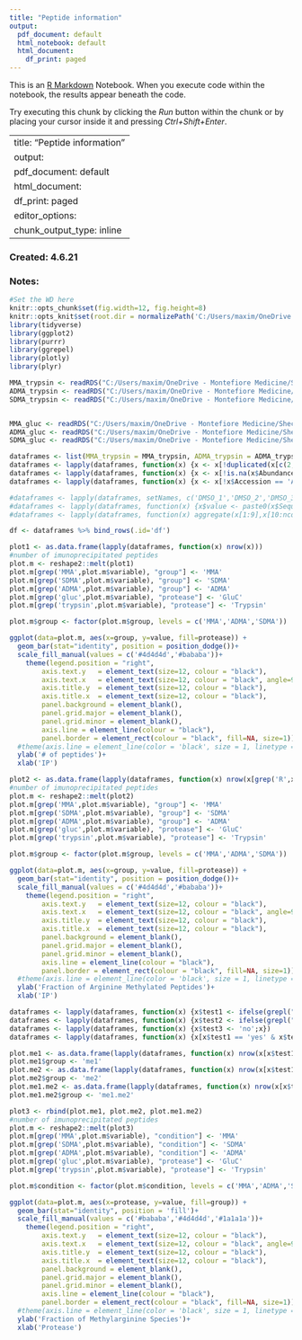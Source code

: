 ```yaml
---
title: "Peptide information"
output:
  pdf_document: default
  html_notebook: default
  html_document:
    df_print: paged
---
```


This is an [R Markdown](http://rmarkdown.rstudio.com) Notebook. When you execute code within the notebook, the results appear beneath the code. 

Try executing this chunk by clicking the *Run* button within the chunk or by placing your cursor inside it and pressing *Ctrl+Shift+Enter*. 


---
title: "Peptide information"
output:
  pdf_document: default
  html_document:
    df_print: paged
editor_options:
  chunk_output_type: inline
---

### Created: 4.6.21


### Notes:


```r
#Set the WD here
knitr::opts_chunk$set(fig.width=12, fig.height=8) 
knitr::opts_knit$set(root.dir = normalizePath('C:/Users/maxim/OneDrive - Montefiore Medicine/Shechter/Processed_Data/'))
library(tidyverse)
library(ggplot2)
library(purrr)
library(ggrepel)
library(plotly)
library(plyr)

```

```r
MMA_trypsin <- readRDS("C:/Users/maxim/OneDrive - Montefiore Medicine/Shechter/Processed_Data/Tryp_02/MMA_tidy_TheoMW_03.RDS")
ADMA_trypsin <- readRDS("C:/Users/maxim/OneDrive - Montefiore Medicine/Shechter/Processed_Data/Tryp_02/ADMA_tidy_TheoMW_03.RDS")
SDMA_trypsin <- readRDS("C:/Users/maxim/OneDrive - Montefiore Medicine/Shechter/Processed_Data/Tryp_02/SDMA_tidy_TheoMW_03.RDS")


MMA_gluc <- readRDS("C:/Users/maxim/OneDrive - Montefiore Medicine/Shechter/Processed_Data/GluC_02/MMA_tidy_TheoMW_03.RDS")
ADMA_gluc <- readRDS("C:/Users/maxim/OneDrive - Montefiore Medicine/Shechter/Processed_Data/GluC_02/ADMA_tidy_TheoMW_03.RDS")
SDMA_gluc <- readRDS("C:/Users/maxim/OneDrive - Montefiore Medicine/Shechter/Processed_Data/GluC_02/SDMA_tidy_TheoMW_03.RDS")

dataframes <- list(MMA_trypsin = MMA_trypsin, ADMA_trypsin = ADMA_trypsin, SDMA_trypsin = SDMA_trypsin, MMA_gluc = MMA_gluc, ADMA_gluc = ADMA_gluc, SDMA_gluc = SDMA_gluc)
dataframes <- lapply(dataframes, function(x) {x <- x[!duplicated(x[c(2,4,10,13)]),];x})
dataframes <- lapply(dataframes, function(x) {x <- x[!is.na(x$Abundance),];x})
dataframes <- lapply(dataframes, function(x) {x <- x[!x$Accession == 'ALBU_BOVIN',];x})

#dataframes <- lapply(dataframes, setNames, c('DMSO_1','DMSO_2','DMSO_3','GSK591_1','GSK591_2','GSK591_3','MS023_1','MS023_2','MS023_3', "Accession","Description", "Sequence", "Sequence.Length" ,"Theo.MHplus.in.Da","Gene.Symbol","Modifications","Begin.Pos","End.Pos" ))
#dataframes <- lapply(dataframes, function(x) {x$value <- paste0(x$Sequence, '_', x$Modifications);x})
#dataframes <- lapply(dataframes, function(x) aggregate(x[1:9],x[10:ncol(x)], FUN=sum))

df <- dataframes %>% bind_rows(.id='df')
```

```r
plot1 <- as.data.frame(lapply(dataframes, function(x) nrow(x)))
#number of imunoprecipitated peptides
plot.m <- reshape2::melt(plot1)
plot.m[grep('MMA',plot.m$variable), "group"] <- 'MMA'
plot.m[grep('SDMA',plot.m$variable), "group"] <- 'SDMA'
plot.m[grep('ADMA',plot.m$variable), "group"] <- 'ADMA'
plot.m[grep('gluc',plot.m$variable), "protease"] <- 'GluC'
plot.m[grep('trypsin',plot.m$variable), "protease"] <- 'Trypsin'

plot.m$group <- factor(plot.m$group, levels = c('MMA','ADMA','SDMA'))

ggplot(data=plot.m, aes(x=group, y=value, fill=protease)) +
  geom_bar(stat="identity", position = position_dodge())+
  scale_fill_manual(values = c('#4d4d4d','#bababa'))+
    theme(legend.position = "right",
        axis.text.y   = element_text(size=12, colour = "black"),
        axis.text.x   = element_text(size=12, colour = "black", angle=90),
        axis.title.y  = element_text(size=12, colour = "black"),
        axis.title.x  = element_text(size=12, colour = "black"),
        panel.background = element_blank(),
        panel.grid.major = element_blank(), 
        panel.grid.minor = element_blank(),
        axis.line = element_line(colour = "black"),
        panel.border = element_rect(colour = "black", fill=NA, size=1))+
  #theme(axis.line = element_line(color = 'black', size = 1, linetype = 'solid'))+
  ylab('# of peptides')+
  xlab('IP')
```

```r
plot2 <- as.data.frame(lapply(dataframes, function(x) nrow(x[grep('R',x$Modifications),])/nrow(x)))
#number of imunoprecipitated peptides
plot.m <- reshape2::melt(plot2)
plot.m[grep('MMA',plot.m$variable), "group"] <- 'MMA'
plot.m[grep('SDMA',plot.m$variable), "group"] <- 'SDMA'
plot.m[grep('ADMA',plot.m$variable), "group"] <- 'ADMA'
plot.m[grep('gluc',plot.m$variable), "protease"] <- 'GluC'
plot.m[grep('trypsin',plot.m$variable), "protease"] <- 'Trypsin'

plot.m$group <- factor(plot.m$group, levels = c('MMA','ADMA','SDMA'))

ggplot(data=plot.m, aes(x=group, y=value, fill=protease)) +
  geom_bar(stat="identity", position = position_dodge())+
  scale_fill_manual(values = c('#4d4d4d','#bababa'))+
    theme(legend.position = "right",
        axis.text.y   = element_text(size=12, colour = "black"),
        axis.text.x   = element_text(size=12, colour = "black", angle=90),
        axis.title.y  = element_text(size=12, colour = "black"),
        axis.title.x  = element_text(size=12, colour = "black"),
        panel.background = element_blank(),
        panel.grid.major = element_blank(), 
        panel.grid.minor = element_blank(),
        axis.line = element_line(colour = "black"),
        panel.border = element_rect(colour = "black", fill=NA, size=1))+
  #theme(axis.line = element_line(color = 'black', size = 1, linetype = 'solid'))+
  ylab('Fraction of Arginine Methylated Peptides')+
  xlab('IP')
```
```r

dataframes <- lapply(dataframes, function(x) {x$test1 <- ifelse(grepl("me1", x$Modifications), "yes", "no");x})
dataframes <- lapply(dataframes, function(x) {x$test2 <- ifelse(grepl("me2", x$Modifications), "yes", "no");x})
dataframes <- lapply(dataframes, function(x) {x$test3 <- 'no';x})
dataframes <- lapply(dataframes, function(x) {x[x$test1 == 'yes' & x$test2 == 'yes', 'test3'] <- 'yes';x})

plot.me1 <- as.data.frame(lapply(dataframes, function(x) nrow(x[x$test1 == 'yes' & x$test2 =='no',])))
plot.me1$group <- 'me1'
plot.me2 <- as.data.frame(lapply(dataframes, function(x) nrow(x[x$test1 == 'no' & x$test2 =='yes',])))
plot.me2$group <- 'me2'
plot.me1.me2 <- as.data.frame(lapply(dataframes, function(x) nrow(x[x$test3 == 'yes',])))
plot.me1.me2$group <- 'me1.me2'

plot3 <- rbind(plot.me1, plot.me2, plot.me1.me2)
#number of imunoprecipitated peptides
plot.m <- reshape2::melt(plot3)
plot.m[grep('MMA',plot.m$variable), "condition"] <- 'MMA'
plot.m[grep('SDMA',plot.m$variable), "condition"] <- 'SDMA'
plot.m[grep('ADMA',plot.m$variable), "condition"] <- 'ADMA'
plot.m[grep('gluc',plot.m$variable), "protease"] <- 'GluC'
plot.m[grep('trypsin',plot.m$variable), "protease"] <- 'Trypsin'

plot.m$condition <- factor(plot.m$condition, levels = c('MMA','ADMA','SDMA'))

ggplot(data=plot.m, aes(x=protease, y=value, fill=group)) +
  geom_bar(stat="identity", position = 'fill')+
  scale_fill_manual(values = c('#bababa','#4d4d4d','#1a1a1a'))+
    theme(legend.position = "right",
        axis.text.y   = element_text(size=12, colour = "black"),
        axis.text.x   = element_text(size=12, colour = "black", angle=90),
        axis.title.y  = element_text(size=12, colour = "black"),
        axis.title.x  = element_text(size=12, colour = "black"),
        panel.background = element_blank(),
        panel.grid.major = element_blank(), 
        panel.grid.minor = element_blank(),
        axis.line = element_line(colour = "black"),
        panel.border = element_rect(colour = "black", fill=NA, size=1))+
  #theme(axis.line = element_line(color = 'black', size = 1, linetype = 'solid'))+
  ylab('Fraction of Methylarginine Species')+
  xlab('Protease')
```